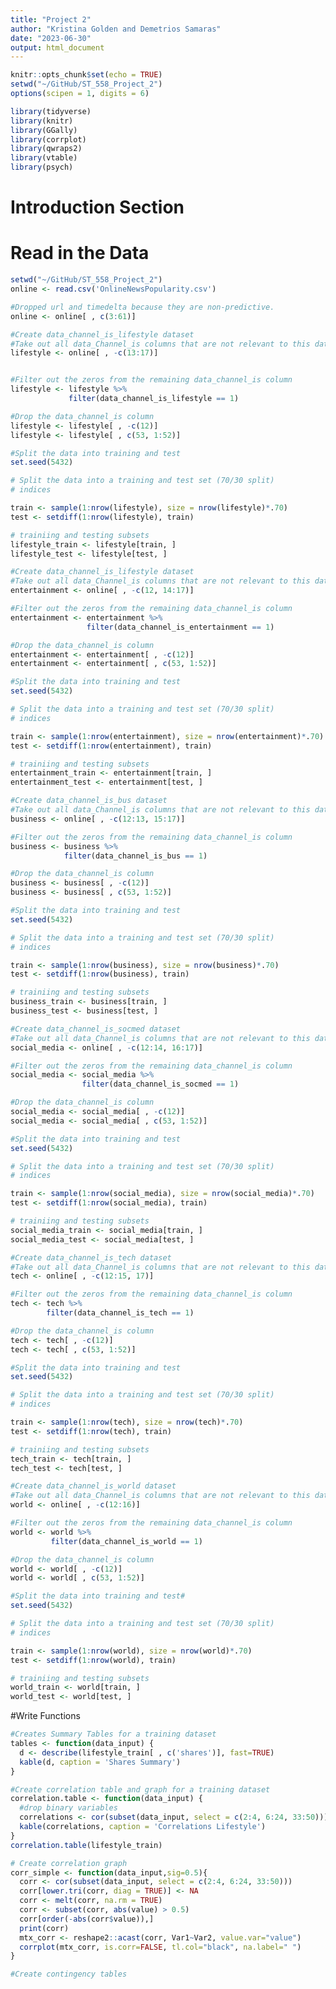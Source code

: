 ```yaml
---
title: "Project 2"
author: "Kristina Golden and Demetrios Samaras"
date: "2023-06-30"
output: html_document
---
```


```r
knitr::opts_chunk$set(echo = TRUE)
setwd("~/GitHub/ST_558_Project_2")
options(scipen = 1, digits = 6)
```

```r
library(tidyverse)
library(knitr)
library(GGally)
library(corrplot)
library(qwraps2)
library(vtable)
library(psych)
```





# Introduction Section  



# Read in the Data
```r
setwd("~/GitHub/ST_558_Project_2")
online <- read.csv('OnlineNewsPopularity.csv')

#Dropped url and timedelta because they are non-predictive. 
online <- online[ , c(3:61)]
```  

```r
#Create data_channel_is_lifestyle dataset
#Take out all data_Channel_is columns that are not relevant to this data set
lifestyle <- online[ , -c(13:17)] 


#Filter out the zeros from the remaining data_channel_is column
lifestyle <- lifestyle %>%
             filter(data_channel_is_lifestyle == 1)

#Drop the data_channel_is column
lifestyle <- lifestyle[ , -c(12)] 
lifestyle <- lifestyle[ , c(53, 1:52)]

#Split the data into training and test
set.seed(5432)

# Split the data into a training and test set (70/30 split)
# indices

train <- sample(1:nrow(lifestyle), size = nrow(lifestyle)*.70)
test <- setdiff(1:nrow(lifestyle), train)

# trainiing and testing subsets
lifestyle_train <- lifestyle[train, ]
lifestyle_test <- lifestyle[test, ]

```


```r
#Create data_channel_is_lifestyle dataset
#Take out all data_Channel_is columns that are not relevant to this data set
entertainment <- online[ , -c(12, 14:17)] 

#Filter out the zeros from the remaining data_channel_is column
entertainment <- entertainment %>%
                 filter(data_channel_is_entertainment == 1)

#Drop the data_channel_is column
entertainment <- entertainment[ , -c(12)]
entertainment <- entertainment[ , c(53, 1:52)]

#Split the data into training and test
set.seed(5432)

# Split the data into a training and test set (70/30 split)
# indices

train <- sample(1:nrow(entertainment), size = nrow(entertainment)*.70)
test <- setdiff(1:nrow(entertainment), train)

# trainiing and testing subsets
entertainment_train <- entertainment[train, ]
entertainment_test <- entertainment[test, ]
```  

```r
#Create data_channel_is_bus dataset
#Take out all data_Channel_is columns that are not relevant to this data set
business <- online[ , -c(12:13, 15:17)] 

#Filter out the zeros from the remaining data_channel_is column
business <- business %>%
            filter(data_channel_is_bus == 1)

#Drop the data_channel_is column
business <- business[ , -c(12)]
business <- business[ , c(53, 1:52)]

#Split the data into training and test
set.seed(5432)

# Split the data into a training and test set (70/30 split)
# indices

train <- sample(1:nrow(business), size = nrow(business)*.70)
test <- setdiff(1:nrow(business), train)

# trainiing and testing subsets
business_train <- business[train, ]
business_test <- business[test, ]
```  

```r
#Create data_channel_is_socmed dataset
#Take out all data_Channel_is columns that are not relevant to this data set
social_media <- online[ , -c(12:14, 16:17)] 

#Filter out the zeros from the remaining data_channel_is column
social_media <- social_media %>%
                filter(data_channel_is_socmed == 1)

#Drop the data_channel_is column
social_media <- social_media[ , -c(12)]
social_media <- social_media[ , c(53, 1:52)]

#Split the data into training and test
set.seed(5432)

# Split the data into a training and test set (70/30 split)
# indices

train <- sample(1:nrow(social_media), size = nrow(social_media)*.70)
test <- setdiff(1:nrow(social_media), train)

# trainiing and testing subsets
social_media_train <- social_media[train, ]
social_media_test <- social_media[test, ]
```  

```r
#Create data_channel_is_tech dataset
#Take out all data_Channel_is columns that are not relevant to this data set
tech <- online[ , -c(12:15, 17)] 

#Filter out the zeros from the remaining data_channel_is column
tech <- tech %>%
        filter(data_channel_is_tech == 1)

#Drop the data_channel_is column
tech <- tech[ , -c(12)]
tech <- tech[ , c(53, 1:52)]

#Split the data into training and test
set.seed(5432)

# Split the data into a training and test set (70/30 split)
# indices

train <- sample(1:nrow(tech), size = nrow(tech)*.70)
test <- setdiff(1:nrow(tech), train)

# trainiing and testing subsets
tech_train <- tech[train, ]
tech_test <- tech[test, ]
```  

```r
#Create data_channel_is_world dataset
#Take out all data_Channel_is columns that are not relevant to this data set
world <- online[ , -c(12:16)] 

#Filter out the zeros from the remaining data_channel_is column
world <- world %>%
         filter(data_channel_is_world == 1)

#Drop the data_channel_is column
world <- world[ , -c(12)]
world <- world[ , c(53, 1:52)]

#Split the data into training and test#
set.seed(5432)

# Split the data into a training and test set (70/30 split)
# indices

train <- sample(1:nrow(world), size = nrow(world)*.70)
test <- setdiff(1:nrow(world), train)

# trainiing and testing subsets
world_train <- world[train, ]
world_test <- world[test, ]
```

#Write Functions
```r
#Creates Summary Tables for a training dataset
tables <- function(data_input) {
  d <- describe(lifestyle_train[ , c('shares')], fast=TRUE)
  kable(d, caption = 'Shares Summary')
}
```

```r
#Create correlation table and graph for a training dataset
correlation.table <- function(data_input) {
  #drop binary variables
  correlations <- cor(subset(data_input, select = c(2:4, 6:24, 33:50)))
  kable(correlations, caption = 'Correlations Lifestyle')
}
correlation.table(lifestyle_train)
```

```r
# Create correlation graph
corr_simple <- function(data_input,sig=0.5){
  corr <- cor(subset(data_input, select = c(2:4, 6:24, 33:50)))
  corr[lower.tri(corr, diag = TRUE)] <- NA
  corr <- melt(corr, na.rm = TRUE)
  corr <- subset(corr, abs(value) > 0.5)
  corr[order(-abs(corr$value)),]
  print(corr)
  mtx_corr <- reshape2::acast(corr, Var1~Var2, value.var="value")
  corrplot(mtx_corr, is.corr=FALSE, tl.col="black", na.label=" ")
}
```

```r
#Create contingency tables

```



